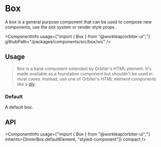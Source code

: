 
<Meta
    title="Components/Box"
    id="box"
/>

# Box

<Tagline>A box is a general purpose component that can be used to compose new components, use the slot system or render style props.</Tagline>

<ComponentInfo
    usage={"import { Box } from \"@workleap/orbiter-ui\";"}
    githubPath="/packages/components/src/box/src"
/>

## Usage

> Box is a base component extended by Orbiter's HTML element. It's made available as a foundation component but shouldn't be used in most cases. Instead, use one of Orbiter's HTML element components like a [div](?path=/docs/html-div--example).

### Default

A default box.

<Preview filePath="/box/docs/Usage" />

## API

<ComponentInfo
    usage={"import { Box } from \"@workleap/orbiter-ui\";"}
    inherits={[InnerBox.defaultElement, "styled-component"]}
    compact
/>

<ArgsTable of={InnerBox} sort="alpha" />
